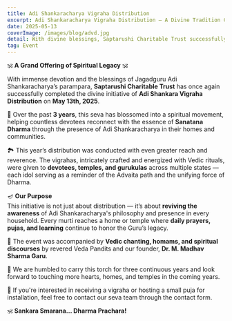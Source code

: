```yaml
---
title: Adi Shankaracharya Vigraha Distribution
excerpt: Adi Shankaracharya Vigraha Distribution – A Divine Tradition Continues
date: 2025-05-13
coverImage: /images/blog/advd.jpg
detail: With divine blessings, Saptarushi Charitable Trust successfully completed the third consecutive year of Adi Shankaracharya Vigraha distribution across various regions of India.
tag: Event
---
```


🕉️ **A Grand Offering of Spiritual Legacy** 🕉️

With immense devotion and the blessings of Jagadguru Adi Shankaracharya’s parampara, **Saptarushi Charitable Trust** has once again successfully completed the divine initiative of **Adi Shankara Vigraha Distribution** on **May 13th, 2025**.

🙏 Over the past **3 years**, this seva has blossomed into a spiritual movement, helping countless devotees reconnect with the essence of **Sanatana Dharma** through the presence of Adi Shankaracharya in their homes and communities.

🏞️ This year’s distribution was conducted with even greater reach and reverence. The vigrahas, intricately crafted and energized with Vedic rituals, were given to **devotees, temples, and gurukulas** across multiple states — each idol serving as a reminder of the Advaita path and the unifying force of Dharma.

🪔 **Our Purpose**  
This initiative is not just about distribution — it’s about **reviving the awareness** of Adi Shankaracharya's philosophy and presence in every household. Every murti reaches a home or temple where **daily prayers, pujas, and learning** continue to honor the Guru’s legacy.

🌿 The event was accompanied by **Vedic chanting, homams, and spiritual discourses** by revered Veda Pandits and our founder, **Dr. M. Madhav Sharma Garu**.

📿 We are humbled to carry this torch for three continuous years and look forward to touching more hearts, homes, and temples in the coming years.

💬 If you're interested in receiving a vigraha or hosting a small puja for installation, feel free to contact our seva team through the contact form.

🕉️ **Sankara Smarana... Dharma Prachara!**
